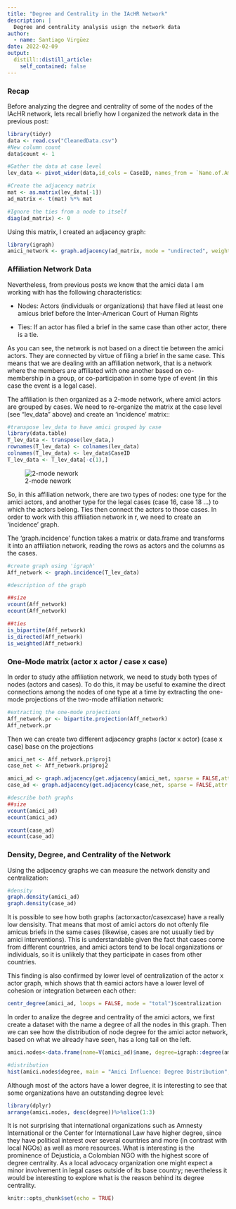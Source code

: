 ```yaml
---
title: "Degree and Centrality in the IAcHR Network"
description: |
  Degree and centrality analysis usign the network data
author:
  - name: Santiago Virgüez
date: 2022-02-09
output:
  distill::distill_article:
    self_contained: false
---
```


### Recap{.tabset}
Before analyzing the degree and centrality of some of the nodes of the IAcHR network, lets recall briefly how I organized the network data in the previous post:

```r
library(tidyr)
data <- read.csv("CleanedData.csv")
#New column count
data$count <- 1

#Gather the data at case level
lev_data <- pivot_wider(data,id_cols = CaseID, names_from = `Name.of.Amicus`, values_from = count, values_fn = list(count = length), values_fill = list(count = 0))

#Create the adjacency matrix
mat <- as.matrix(lev_data[-1])
ad_matrix <- t(mat) %*% mat

#Ignore the ties from a node to itself 
diag(ad_matrix) <- 0
```

Using this matrix, I created an adjacency graph:

```r
library(igraph)
amici_network <- graph.adjacency(ad_matrix, mode = "undirected", weighted = TRUE)
```

### Affiliation Network Data{.tabset}

Nevertheless, from previous posts we know that the amici data I am working with has the following characteristics:

- Nodes: Actors (individuals or organizations) that have filed at least one amicus brief before the Inter-American Court of Human Rights

- Ties: If an actor has filed a brief in the same case than other actor, there is a tie.

As you can see, the network is not based on a direct tie between the amici actors. They are connected by virtue of filing a brief in the same case. This means that we are dealing with an  affiliation network, that is a network where the members are affiliated with one another based on co-membership in a group, or co-participation in some type of event (in this case the event is a legal case).

The affiliation is then organized as a 2-mode network, where amici actors are grouped by cases. We need to re-organize the matrix at the case level (see "lev_data" above) and create an 'incidence' matrix::

```r
#transpose lev_data to have amici grouped by case
library(data.table)
T_lev_data <- transpose(lev_data,)
rownames(T_lev_data) <- colnames(lev_data)
colnames(T_lev_data) <- lev_data$CaseID
T_lev_data <- T_lev_data[-c(1),]
```

![2-mode nework](/Users/SantiagoVirguez/Desktop/ICHR_Networks/_posts/2022-02-09-degree-and-centrality-in-the-iachr-network/Image 2-9-22 at 17.10.jpg)

So, in this affiliation network, there are  two types of nodes: one type for the amici actors, and another type for the legal cases (case 16, case 18 ...) to which the actors belong. Ties then connect the actors to those cases. In order to work with this affiliation network in r, we need to create an 'incidence' graph.

The 'graph.incidence' function takes a matrix or data.frame and transforms it into an affiliation network, reading the rows as actors and the columns as the cases.

```r
#create graph using 'igraph'
Aff_network <- graph.incidence(T_lev_data)

#description of the graph

##size
vcount(Aff_network)
ecount(Aff_network)

##ties
is_bipartite(Aff_network)
is_directed(Aff_network)
is_weighted(Aff_network)
```

### One-Mode matrix (actor x actor / case x case){.tabset}

In order to study athe affiliation network, we need to study both types of nodes (actors and cases). To do this, it may be useful to examine the direct connections among the nodes of one type at a time by extracting the one-mode projections of the two-mode affiliation network:

```r
#extracting the one-mode projections 
Aff_network.pr <- bipartite.projection(Aff_network)
Aff_network.pr
```

Then we can create two different adjacency graphs (actor x actor) (case x case) base on the projections

```r
amici_net <- Aff_network.pr$proj1
case_net <- Aff_network.pr$proj2

amici_ad <- graph.adjacency(get.adjacency(amici_net, sparse = FALSE,attr = "weight"))
case_ad <- graph.adjacency(get.adjacency(case_net, sparse = FALSE,attr = "weight"))

#describe both graphs
##size
vcount(amici_ad)
ecount(amici_ad)

vcount(case_ad)
ecount(case_ad)

```

### Density, Degree, and Centrality of the Network{.tabset}

Using the adjacency graphs we can measure the network density and centralization:

```r
#density
graph.density(amici_ad)
graph.density(case_ad)
```

It is possible to see how both graphs (actorxactor/casexcase) have a really low densisity. That means that most of amici actors do not oftenly file amicus briefs in the same cases (likewise, cases are not usually tied by  amici interventions). This is understandable given the fact that cases come from different countries, and amici actors tend to be local organizations or individuals, so it is unlikely that they participate in cases from other countries.

This finding is also confirmed by lower level of centralization of the actor x actor graph, which shows that th eamici actors have a lower level of cohesion or integration between each other:

```r
centr_degree(amici_ad, loops = FALSE, mode = "total")$centralization
```

In order to analize the degree and centrality of the amici actors, we first create a dataset with the name a degree of all the nodes in this graph. Then we can see how the distribution of node degree for the amici actor network, based on what we already have seen, has a long tail on the left.

```r
amici.nodes<-data.frame(name=V(amici_ad)$name, degree=igraph::degree(amici_ad))

#distribution
hist(amici.nodes$degree, main = "Amici Influence: Degree Distribution", xlab = "Times filed a brief with other actor")
```

Although most of the actors have a lower degree, it is interesting to see that some organizations have an outstanding degree level:

```r
library(dplyr)
arrange(amici.nodes, desc(degree))%>%slice(1:3)
```

It is not surprising that international organizations such as Amnesty International or the Center for International Law have higher degree, since they have political interest over several countries and more (in contrast with local NGOs) as well as more resources. What is interesting is the prominence of Dejusticia, a Colombian NGO with the highest score of degree centrality. As a local advocacy organization one might expect a minor involvement in legal cases outside of its base country; nevertheless it would be interesting to explore what is the reason behind its degree centrality.

```r
knitr::opts_chunk$set(echo = TRUE)
```



